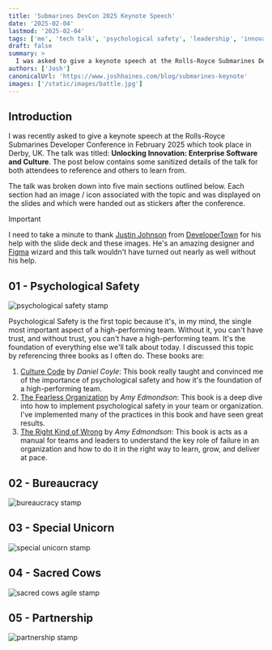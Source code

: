 ```yaml
---
title: 'Submarines DevCon 2025 Keynote Speech'
date: '2025-02-04'
lastmod: '2025-02-04'
tags: ['me', 'tech talk', 'psychological safety', 'leadership', 'innovation']
draft: false
summary: >
  I was asked to give a keynote speech at the Rolls-Royce Submarines Developer Conference in February 2025.  The post below contains some sanitized details of the talk for both attendees to reference and others to learn from.
authors: ['Josh']
canonicalUrl: 'https://www.joshhaines.com/blog/submarines-keynote'
images: ['/static/images/battle.jpg']
---
```


## Introduction

I was recently asked to give a keynote speech at the Rolls-Royce Submarines Developer Conference in February 2025 which took place in Derby, UK. The talk was titled: **Unlocking Innovation: Enterprise Software and Culture**. The post below contains some sanitized details of the talk for both attendees to reference and others to learn from.

The talk was broken down into five main sections outlined below. Each section had an image / icon associated with the topic and was displayed on the slides and which were handed out as stickers after the conference.

> [!IMPORTANT]
>
> I need to take a minute to thank [Justin Johnson](https://www.linkedin.com/in/justin-johnson-psm-84b908132/) from [DeveloperTown](https://developertown.com/) for his help with the slide deck and these images. He's an amazing designer and [Figma](https://www.figma.com/) wizard and this talk wouldn't have turned out nearly as well without his help.

## 01 - Psychological Safety

<div className="flex flex-row justify-center">
  <img src="/static/images/stamp1.png" className="w-1/4" alt="psychological safety stamp" />
</div>

Psychological Safety is the first topic because it's, in my mind, the single most important aspect of a high-performing team. Without it, you can't have trust, and without trust, you can't have a high-performing team. It's the foundation of everything else we'll talk about today. I discussed this topic by referencing three books as I often do. These books are:

1. [Culture Code](/blog/book-shelf/culture-code) by _Daniel Coyle_: This book really taught and convinced me of the importance of psychological safety and how it's the foundation of a high-performing team.
2. [The Fearless Organization](/blog/book-shelf/fearless-organization) by _Amy Edmondson_: This book is a deep dive into how to implement psychological safety in your team or organization. I've implemented many of the practices in this book and have seen great results.
3. [The Right Kind of Wrong](/blog/book-shelf/right-kind-of-wrong) by _Amy Edmondson_: This book is acts as a manual for teams and leaders to understand the key role of failure in an organization and how to do it in the right way to learn, grow, and deliver at pace.

## 02 - Bureaucracy

<div className="flex flex-row justify-center">
  <img src="/static/images/stamp2.png" className="w-1/4" alt="bureaucracy stamp" />
</div>

## 03 - Special Unicorn

<div className="flex flex-row justify-center">
  <img src="/static/images/stamp3.png" className="w-1/4" alt="special unicorn stamp" />
</div>

## 04 - Sacred Cows

<div className="flex flex-row justify-center">
  <img src="/static/images/stamp4.png" className="w-1/4" alt="sacred cows agile stamp" />
</div>

## 05 - Partnership

<div className="flex flex-row justify-center">
  <img src="/static/images/stamp5.png" className="w-1/4" alt="partnership stamp" />
</div>
